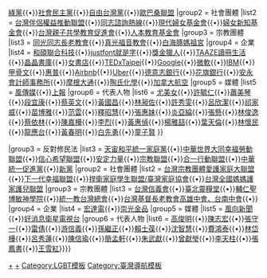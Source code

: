{{Navbox
|name = 臺灣同性婚姻法制化
|title = [[臺灣同性婚姻]]法制化
|state = autocollapse
|abovestyle = 
|listclass  = hlist
|groupstyle = text-align: center;

|group1 = 歷史
|list1 =
{{Navbox subgroup
|groupstyle = text-align: center;
|group1= 2006年
|list1= [[蕭美琴#關於婚姻平權|同性婚姻法草案]]
|group2= 2013年
|list2= [[多元成家立法草案]]
|group3= 2015年
|list3= [[臺灣同性婚姻#開放同性伴侶註記|同性伴侶註記]]<small>（地方政府）</small>
|group4= 2016年
|list4= [[臺灣同性婚姻#.E6.B0.91.E6.B3.95.E4.BF.AE.E6.AD.A3.E5.A9.9A.E5.A7.BB.E5.B9.B3.E6.AC.8A|婚姻平權法案]]
|group5= 2017年
|list5= [[臺灣同性婚姻釋憲案|同性婚姻釋憲案]]<small>（[[s:司法院釋字第748號解釋|釋字]]）</small>

|group6= 2018年
|list6= [[2018年中華民國全國性公民投票|同婚公投]]

|group7= 2019年
|list7= [[司法院釋字第七四八號解釋施行法]]<small>（[[s:司法院釋字第七四八號解釋施行法|法條]]）</small>
}}

|group2 = 支持修民法
|list2 =
{{Navbox subgroup
|groupstyle = text-align: center;
|group1 = 政黨
|list1 = [[民主進步黨]]{{•}}[[時代力量]]{{•}}[[綠黨 (臺灣)|綠黨]]{{•}}[[社會民主黨_(臺灣)|社會民主黨]]{{•}}[[自由台灣黨]]{{•}}[[歐巴桑聯盟]] 
|group2 = 社會團體
|list2 = [[台灣伴侶權益推動聯盟]]{{•}}[[臺灣同志諮詢熱線協會|同志諮詢熱線]]{{•}}[[現代婦女基金會]]{{•}}[[婦女新知基金會]]{{•}}[[台灣親子共學教育促進會]]{{•}}[[人本教育基金會]]
|group3 = 宗教團體
|list3 = [[同光同志長老教會]]{{•}}[[真光福音教會]]{{•}}[[白海豚媽祖|白海豚媽祖宮]] 
|group4 = 企業
|list4 = [[和碩聯合科技]]{{•}}[[justfont就是字]]{{•}}[[獎金獵人 (網站)|獎金獵人]]{{•}}[[TAAZE讀冊生活]]{{•}}[[晶晶書庫]]{{•}}[[女書店]]{{•}}[[TEDx|TEDxTaipei]]{{•}}[[Google]]{{•}}[[微軟]]{{•}}[[IBM]]{{•}}[[甲骨文公司|甲骨文]]{{•}}[[惠普]]{{•}}[[Airbnb]]{{•}}[[Uber]]{{•}}[[德意志銀行]]{{•}}[[花旗銀行]]{{•}}[[安永會計師事務所]]{{•}}[[摩根大通]]{{•}}[[陶氏化學]]{{•}}[[加拿大航空]]
|group5 = 媒體
|list5 = [[風傳媒]]{{•}}[[上報]]
|group6 = 代表人物
|list6 = [[尤美女]]{{•}}[[許毓仁]]{{•}}[[蕭美琴]]{{•}}[[段宜康]]{{•}}[[蔡英文]]{{•}}[[黃國昌]]{{•}}[[林昶佐]]{{•}}[[許秀雯]]{{•}}[[呂欣潔]]{{•}}[[祁家威]]{{•}}[[苗博雅]]{{•}}[[范雲 (臺灣)|范雲]]{{•}}[[釋昭慧]]{{•}}[[張惠妹]]{{•}}[[炎亞綸]]{{•}}[[張懸]]{{•}}[[林俊逸]]{{•}}[[蔡依林]]{{•}}[[陳嘉樺]]{{•}}[[李烈]]{{•}}[[黃惠偵]]{{•}}[[楊雅喆]]{{•}}[[葉天倫]]{{•}}[[林懷民]]{{•}}[[龍應台]]{{•}}[[黃春明]]{{•}}[[白先勇]]{{•}}[[童子賢]]
}}

|group3 = 反對修民法
|list3 =
{{Navbox subgroup
|groupstyle = text-align: center;
|group1 = 政黨
|list1 =  [[中國國民黨]]{{•}}[[天宙和平統一家庭黨]]{{•}}[[中華世界大同幸福勞動聯盟]]{{•}}[[信心希望聯盟]]{{•}}[[安定力量]]{{•}}[[宗教聯盟]]{{•}}[[合一行動聯盟]]{{•}}[[中華統一促進黨]]{{•}}[[新黨]]
|group2 = 社會團體
|list2 = [[台灣宗教團體愛護家庭大聯盟]]{{•}}[[下一代幸福聯盟]]{{•}}[[捍衛家庭學生聯盟|捍衛家庭學生聯盟/臺灣家庭協會]]{{•}}[[台灣全國媽媽護家護兒聯盟]]
|group3 = 宗教團體
|list3 = [[台灣信義會]]{{•}}[[臺北靈糧堂]]{{•}}[[輔仁聖博敏神學院]]{{•}}[[統一教|統一教台灣總會]]{{•}}[[台灣基督長老教會|台灣基督長老教會高雄中會、台南中會]]{{•}}{{link-ar|台灣伊斯蘭協會|الإسلام_في_تايوان#المنظمات_المرتبطة_بالإسلام_في_تايوان}}
|group4 = 企業
|list4 = [[宏達電]]{{•}}[[孫繼正|崇光金品]]
|group5 = 媒體
|list5 = [[風向新聞]]{{•}}[[好消息衛星電視台]]
|group6 = 代表人物
|list6 = [[高俊明]]{{•}}[[陳志宏]]{{•}}[[張守一 (臺灣)|張守一]]{{•}}[[雷倩]]{{•}}[[游信義]]{{•}}[[孫繼正]]{{•}}[[賴士葆]]{{•}}[[沈智慧 (台灣)|沈智慧]]{{•}}[[費鴻泰]]{{•}}[[林岱樺]]{{•}}[[呂秀蓮]]{{•}}[[陳信瑜]]{{•}}[[簡孟軒]]{{•}}[[朱武獻]]{{•}}[[曾獻瑩]]{{•}}[[李天柱]]{{•}}[[張鳳書]]{{•}}[[王雪紅]]}}}}<noinclude>
{{collapsible option}}
[[Category:臺灣同性婚姻|+]]
[[Category:臺灣社會運動導航模板|+]]
[[Category:LGBT模板]]
[[Category:臺灣導航模板]]
</noinclude>